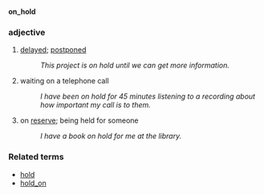 '''on_hold'''

===adjective===
# [[delay]]ed; [[postpone]]d
#: ''This project is on hold until we can get more information.''
# waiting on a telephone call
#: ''I have been on hold for 45 minutes listening to a recording about how important my call is to them.''
# on [[reserve]]; being held for someone
#: ''I have a book on hold for me at the library.''

===Related terms===
*[[hold]]
*[[hold_on]]